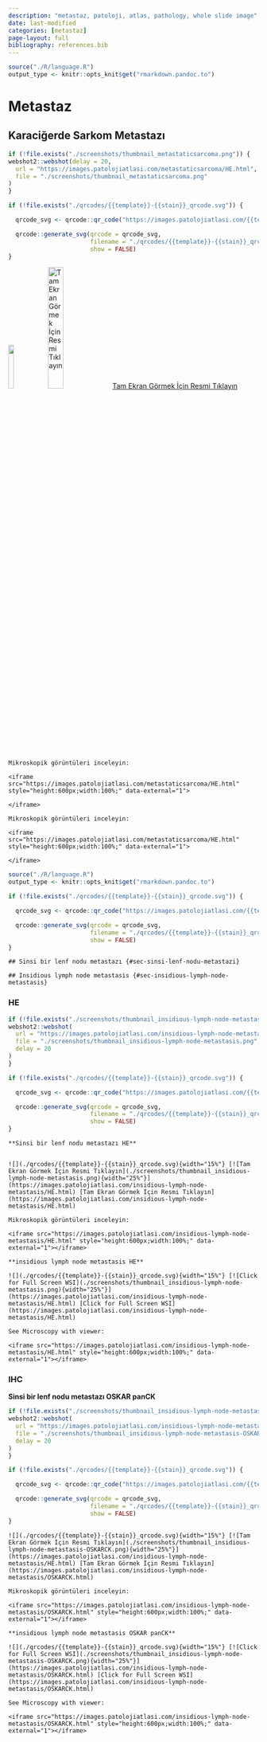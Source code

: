 ```yaml
---
description: "metastaz, patoloji, atlas, pathology, whole slide image"
date: last-modified
categories: [metastaz]
page-layout: full
bibliography: references.bib
---
```


```r

source("./R/language.R")
output_type <- knitr::opts_knit$get("rmarkdown.pandoc.to")

```

# Metastaz {#sec-metastaz}

## Karaciğerde Sarkom Metastazı {#sec-karaciger-sarkom-metastaz}

```r
if (!file.exists("./screenshots/thumbnail_metastaticsarcoma.png")) {
webshot2::webshot(delay = 20,
  url = "https://images.patolojiatlasi.com/metastaticsarcoma/HE.html",
  file = "./screenshots/thumbnail_metastaticsarcoma.png"
)
}
```


```r
if (!file.exists("./qrcodes/{{template}}-{{stain}}_qrcode.svg")) {

  qrcode_svg <- qrcode::qr_code("https://images.patolojiatlasi.com/{{template}}/{{stain}}.html")

  qrcode::generate_svg(qrcode = qrcode_svg,
                       filename = "./qrcodes/{{template}}-{{stain}}_qrcode.svg",
                       show = FALSE)
}
```


![](./qrcodes/{{template}}-{{stain}}_qrcode.svg){width="15%"} [![Tam Ekran Görmek İçin Resmi
Tıklayın](./screenshots/thumbnail_metastaticsarcoma.png){width="25%"}](https://images.patolojiatlasi.com/metastaticsarcoma/HE.html)
[Tam Ekran Görmek İçin Resmi
Tıklayın](https://images.patolojiatlasi.com/metastaticsarcoma/HE.html)


```asis

Mikroskopik görüntüleri inceleyin:

<iframe src="https://images.patolojiatlasi.com/metastaticsarcoma/HE.html" style="height:600px;width:100%;" data-external="1">

</iframe>
```



```asis

Mikroskopik görüntüleri inceleyin:

<iframe src="https://images.patolojiatlasi.com/metastaticsarcoma/HE.html" style="height:600px;width:100%;" data-external="1">

</iframe>
```




```r

source("./R/language.R")
output_type <- knitr::opts_knit$get("rmarkdown.pandoc.to")

```


```r
if (!file.exists("./qrcodes/{{template}}-{{stain}}_qrcode.svg")) {

  qrcode_svg <- qrcode::qr_code("https://images.patolojiatlasi.com/{{template}}/{{stain}}.html")

  qrcode::generate_svg(qrcode = qrcode_svg,
                       filename = "./qrcodes/{{template}}-{{stain}}_qrcode.svg",
                       show = FALSE)
}
```






:::: {.content-hidden when-format="pdf"}





::::





:::: {.content-visible when-format="pdf"}






::::


```asis

## Sinsi bir lenf nodu metastazı {#sec-sinsi-lenf-nodu-metastazi} 

```

```asis

## Insidious lymph node metastasis {#sec-insidious-lymph-node-metastasis} 

```


::::: panel-tabset

### HE

```r
if (!file.exists("./screenshots/thumbnail_insidious-lymph-node-metastasis.png")) {
webshot2::webshot(
  url = "https://images.patolojiatlasi.com/insidious-lymph-node-metastasis/HE.html",
  file = "./screenshots/thumbnail_insidious-lymph-node-metastasis.png",
  delay = 20
)
}
```


```r
if (!file.exists("./qrcodes/{{template}}-{{stain}}_qrcode.svg")) {

  qrcode_svg <- qrcode::qr_code("https://images.patolojiatlasi.com/{{template}}/{{stain}}.html")

  qrcode::generate_svg(qrcode = qrcode_svg,
                       filename = "./qrcodes/{{template}}-{{stain}}_qrcode.svg",
                       show = FALSE)
}
```





:::: {.content-hidden when-format="pdf"}





::::





:::: {.content-visible when-format="pdf"}






::::


```asis

**Sinsi bir lenf nodu metastazı HE**


![](./qrcodes/{{template}}-{{stain}}_qrcode.svg){width="15%"} [![Tam Ekran Görmek İçin Resmi Tıklayın](./screenshots/thumbnail_insidious-lymph-node-metastasis.png){width="25%"}](https://images.patolojiatlasi.com/insidious-lymph-node-metastasis/HE.html) [Tam Ekran Görmek İçin Resmi Tıklayın](https://images.patolojiatlasi.com/insidious-lymph-node-metastasis/HE.html)

```


```asis

Mikroskopik görüntüleri inceleyin:

<iframe src="https://images.patolojiatlasi.com/insidious-lymph-node-metastasis/HE.html" style="height:600px;width:100%;" data-external="1"></iframe>

```



```asis

**insidious lymph node metastasis HE**

![](./qrcodes/{{template}}-{{stain}}_qrcode.svg){width="15%"} [![Click for Full Screen WSI](./screenshots/thumbnail_insidious-lymph-node-metastasis.png){width="25%"}](https://images.patolojiatlasi.com/insidious-lymph-node-metastasis/HE.html) [Click for Full Screen WSI](https://images.patolojiatlasi.com/insidious-lymph-node-metastasis/HE.html)

```

```asis

See Microscopy with viewer: 

<iframe src="https://images.patolojiatlasi.com/insidious-lymph-node-metastasis/HE.html" style="height:600px;width:100%;" data-external="1"></iframe>
```


### IHC

**Sinsi bir lenf nodu metastazı OSKAR panCK**


```r
if (!file.exists("./screenshots/thumbnail_insidious-lymph-node-metastasis-OSKARCK.png")) {
webshot2::webshot(
  url = "https://images.patolojiatlasi.com/insidious-lymph-node-metastasis/OSKARCK.html",
  file = "./screenshots/thumbnail_insidious-lymph-node-metastasis-OSKARCK.png",
  delay = 20
)
}
```


```r
if (!file.exists("./qrcodes/{{template}}-{{stain}}_qrcode.svg")) {

  qrcode_svg <- qrcode::qr_code("https://images.patolojiatlasi.com/{{template}}/{{stain}}.html")

  qrcode::generate_svg(qrcode = qrcode_svg,
                       filename = "./qrcodes/{{template}}-{{stain}}_qrcode.svg",
                       show = FALSE)
}
```






:::: {.content-hidden when-format="pdf"}





::::





:::: {.content-visible when-format="pdf"}






::::


```asis

![](./qrcodes/{{template}}-{{stain}}_qrcode.svg){width="15%"} [![Tam Ekran Görmek İçin Resmi Tıklayın](./screenshots/thumbnail_insidious-lymph-node-metastasis-OSKARCK.png){width="25%"}](https://images.patolojiatlasi.com/insidious-lymph-node-metastasis/HE.html) [Tam Ekran Görmek İçin Resmi Tıklayın](https://images.patolojiatlasi.com/insidious-lymph-node-metastasis/OSKARCK.html)

```


```asis

Mikroskopik görüntüleri inceleyin:

<iframe src="https://images.patolojiatlasi.com/insidious-lymph-node-metastasis/OSKARCK.html" style="height:600px;width:100%;" data-external="1"></iframe>

```


```asis

**insidious lymph node metastasis OSKAR panCK**

![](./qrcodes/{{template}}-{{stain}}_qrcode.svg){width="15%"} [![Click for Full Screen WSI](./screenshots/thumbnail_insidious-lymph-node-metastasis-OSKARCK.png){width="25%"}](https://images.patolojiatlasi.com/insidious-lymph-node-metastasis/OSKARCK.html) [Click for Full Screen WSI](https://images.patolojiatlasi.com/insidious-lymph-node-metastasis/OSKARCK.html)

```

```asis

See Microscopy with viewer: 

<iframe src="https://images.patolojiatlasi.com/insidious-lymph-node-metastasis/OSKARCK.html" style="height:600px;width:100%;" data-external="1"></iframe>

```

:::::

